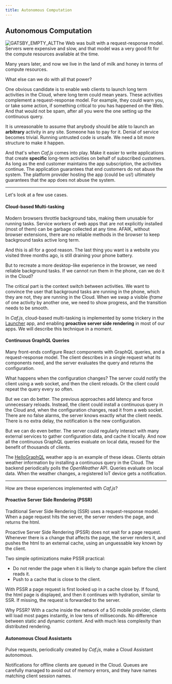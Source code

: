 ```yaml
---
title: Autonomous Computation
---
```


## Autonomous Computation

![GATSBY_EMPTY_ALT](../images/randy-fath-KyreMg96fuA-unsplash.jpg)The Web was built with a request-response model. Servers were expensive and slow, and that model was a very good fit for the compute resources available at the time.

Many years later, and now we live in the land of milk and honey in terms of compute resources.

What else can we do with all that power?

One obvious candidate is to enable web clients to launch long term activities in the Cloud, where long term could mean years. These activities complement a request-response model. For example, they could warn you, or take some action, if something critical to you has happened on the Web. And that would not be spam, after all you were the one setting up the continuous query.

It is unreasonable to assume that anybody should be able to launch an **arbitrary** activity in any site. Someone has to pay for it. Denial of service becomes trivial. Running untrusted code is unsafe. We need a bit more structure to make it happen.

And that's when *Caf.js* comes into play. Make it easier to write applications that create **specific** long-term activities on behalf of subscribed customers. As long as the end customer maintains the app subscription, the activities continue. The application guarantees that end customers do not abuse the system. The platform provider hosting the app (could be <Link to="/hosting">us!</Link>) ultimately guarantees that the app does not abuse the system.

<hr/>

Let's look at a few use cases.

#### Cloud-based Multi-tasking

Modern browsers throttle background tabs, making them unusable for running tasks. Service workers of web apps that are not explicitly installed (most of them) can be garbage collected at any time. AFAIK, without browser extensions, there are no reliable methods in the browser to keep background tasks active long term.

And this is all for a good reason. The last thing you want is a website you visited three months ago, is still draining your phone battery.

But to recreate a more desktop-like experience in the browser, we need reliable background tasks. If we cannot run them in the phone, can we do it in the Cloud?

The critical part is the context switch between activities. We want to convince the user that background tasks are running in the phone, which they are not, they are running in the Cloud. When we swap a visible *iframe* of one activity by another one, we need to show progress, and the transition needs to be smooth.

In *Caf.js*, cloud-based multi-tasking is implemented by some trickery in the [Launcher](https://github.com/cafjs/caf_launcher.git) app, and enabling **proactive server side rendering** in most of our apps. We will describe this technique in a moment.

#### Continuous GraphQL Queries

Many front-ends configure React components with GraphQL queries, and a request-response model. The client describes in a single request what its components need, and the server evaluates the query and returns the configuration.

What happens when the configuration changes? The server could notify the client using a web socket, and then the client reloads. Or the client could repeat the query every so often.

But we can do better. The previous approaches add latency and force unnecessary reloads. Instead, the client could install a continuous query in the Cloud and, when the configuration changes, read it from a web socket. There are no false alarms, the server knows exactly what the client needs. There is no extra delay, the notification is the new configuration.

But we can do even better. The server could regularly interact with many external services to gather configuration data, and cache it locally. And now all the continuous GraphQL queries evaluate on local data, reused for the benefit of thousands of clients.

The [HelloGraphQL](https://github.com/cafjs/caf_hellographql.git) weather app is an example of these ideas. Clients obtain weather information by installing a continuous query in the Cloud. The backend periodically polls the *OpenWeather* API. Queries evaluate on local data. When the weather changes, a registered IoT device gets a notification.

<hr/>

How are these experiences implemented with *Caf.js*?

#### Proactive Server Side Rendering (PSSR)

Traditional Server Side Rendering (SSR) uses a request-response model. When a page request hits the server, the server renders the page, and returns the html.

Proactive Server Side Rendering (PSSR) does not wait for a page request. Whenever there is a change that affects the page, the server renders it, and pushes the html to an external cache, using an unguessable key known by the client.

Two simple optimizations make PSSR practical:

*  Do not render the page when it is likely to change again before the client reads it.
* Push to a cache that is close to the client.

With PSSR a page request is first looked up in a cache close by. If found, the html page is displayed, and then it continues with hydration, similar to SSR. If missing, the request is forwarded to the server.

Why PSSR? With a cache inside the network of a 5G mobile provider, clients will load most pages instantly, in low tens of milliseconds. No difference between static and dynamic content. And with much less complexity than distributed rendering.


#### Autonomous Cloud Assistants

Pulse requests, periodically created by *Caf.js*, make a Cloud Assistant <Link to="/docs/documentation#autonomous">autonomous</Link>.

Notifications for offline clients are queued in the Cloud. Queues are carefully managed to avoid out of memory errors, and they have names matching <Link to="/docs/documentation#client">client session names</Link>.
